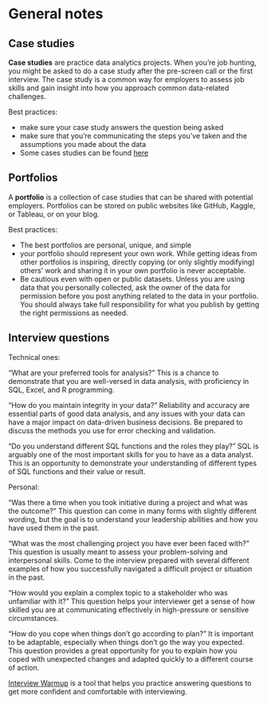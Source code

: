 # General notes

## Case studies

**Case studies** are practice data analytics projects. When you're job hunting, you might be asked to do a case study after the pre-screen call or the first interview. The case study is a common way for employers to assess job skills and gain insight into how you approach common data-related challenges.

Best practices:

- make sure your case study answers the question being asked
- make sure that you're communicating the steps you've taken and the assumptions you made about the data
- Some cases studies can be found [here](https://www.holistics.io/blog/startup-data-analyst-interview-case-studies/)

## Portfolios

A **portfolio** is a collection of case studies that can be shared with potential employers. Portfolios can be stored on public websites like GitHub, Kaggle, or Tableau, or on your blog. 

Best practices:

- The best portfolios are personal, unique, and simple
- your portfolio should represent your own work. While getting ideas from other portfolios is inspiring, directly copying (or only slightly modifying) others’ work and sharing it in your own portfolio is never acceptable. 
- Be cautious even with open or public datasets. Unless you are using data that you personally collected, ask the owner of the data for permission before you post anything related to the data in your portfolio. You should always take full responsibility for what you publish by getting the right permissions as needed. 


## Interview questions

Technical ones:

"What are your preferred tools for analysis?"  This is a chance to demonstrate that you are well-versed in data analysis, with proficiency in SQL, Excel, and R programming.

"How do you maintain integrity in your data?"  Reliability and accuracy are essential parts of good data analysis, and any issues with your data can have a major impact on data-driven business decisions. Be prepared to discuss the methods you use for error checking and validation.

"Do you understand different SQL functions and the roles they play?"  SQL is arguably one of the most important skills for you to have as a data analyst. This is an opportunity to demonstrate your understanding of different types of SQL functions and their value or result.


Personal:

"Was there a time when you took initiative during a project and what was the outcome?" This question can come in many forms with slightly different wording, but the goal is to understand your leadership abilities and how you have used them in the past. 

"What was the most challenging project you have ever been faced with?" This question is usually meant to assess your problem-solving and interpersonal skills. Come to the interview prepared with several different examples of how you successfully navigated a difficult project or situation in the past. 

"How would you explain a complex topic to a stakeholder who was unfamiliar with it?" This question helps your interviewer get a sense of how skilled you are at communicating effectively in high-pressure or sensitive circumstances.

"How do you cope when things don’t go according to plan?" It is important to be adaptable, especially when things don’t go the way you expected. This question provides a great opportunity for you to explain how you coped with unexpected changes and adapted quickly to a different course of action.


[Interview Warmup](https://grow.google/certificates/interview-warmup/) is a tool that helps you practice answering questions to get more confident and comfortable with interviewing.

